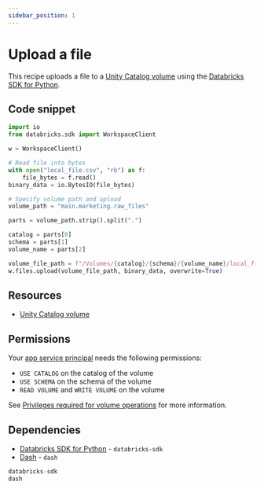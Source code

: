 ```yaml
---
sidebar_position: 1
---
```


# Upload a file

This recipe uploads a file to a [Unity Catalog volume](https://docs.databricks.com/en/volumes/index.html) using the [Databricks SDK for Python](https://databricks-sdk-py.readthedocs.io/en/latest/).

## Code snippet

```python title="app.py"
import io
from databricks.sdk import WorkspaceClient

w = WorkspaceClient()

# Read file into bytes
with open("local_file.csv", "rb") as f:
    file_bytes = f.read()
binary_data = io.BytesIO(file_bytes)

# Specify volume path and upload
volume_path = "main.marketing.raw_files"

parts = volume_path.strip().split(".")

catalog = parts[0]
schema = parts[1]
volume_name = parts[2]

volume_file_path = f"/Volumes/{catalog}/{schema}/{volume_name}/local_file.csv"
w.files.upload(volume_file_path, binary_data, overwrite=True)
```

## Resources

- [Unity Catalog volume](https://docs.databricks.com/aws/en/files/volumes)

## Permissions

Your [app service principal](https://docs.databricks.com/aws/en/dev-tools/databricks-apps/#how-does-databricks-apps-manage-authorization) needs the following permissions:

- `USE CATALOG` on the catalog of the volume
- `USE SCHEMA` on the schema of the volume
- `READ VOLUME` and `WRITE VOLUME` on the volume

See [Privileges required for volume operations](https://docs.databricks.com/en/volumes/privileges.html#privileges-required-for-volume-operations) for more information.

## Dependencies

- [Databricks SDK for Python](https://pypi.org/project/databricks-sdk/) - `databricks-sdk`
- [Dash](https://pypi.org/project/dash/) - `dash`

```python title="requirements.txt"
databricks-sdk
dash
```
